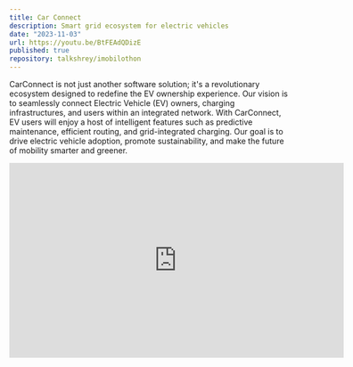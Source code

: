 ```yaml
---
title: Car Connect
description: Smart grid ecosystem for electric vehicles
date: "2023-11-03"
url: https://youtu.be/BtFEAdQDizE
published: true
repository: talkshrey/imobilothon
---
```


CarConnect is not just another software solution; it's a revolutionary ecosystem 
designed to redefine the EV ownership experience. Our vision is to seamlessly 
connect Electric Vehicle (EV) owners, charging infrastructures, and users within 
an integrated network. With CarConnect, EV users will enjoy a host of intelligent 
features such as predictive maintenance, efficient routing, and grid-integrated 
charging. Our goal is to drive electric vehicle adoption, promote sustainability, 
and make the future of mobility smarter and greener.

<iframe width="600" height="350" src="https://www.youtube.com/embed/BtFEAdQDizE?si=PASdsjvQgE7bDQoD" frameborder="0" allow="accelerometer; autoplay; encrypted-media; gyroscope;" allowfullscreen>
</iframe>